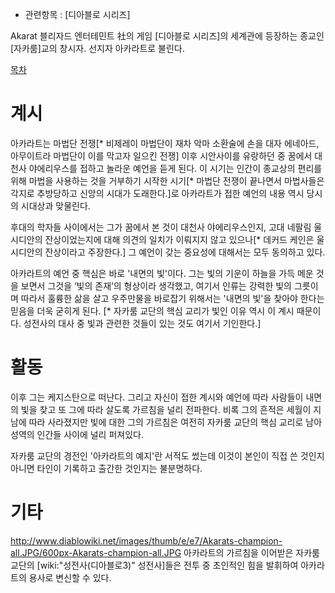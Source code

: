 * 관련항목 : [디아블로 시리즈]


Akarat
블리자드 엔터테민트 社의 게임 [디아블로 시리즈]의 세계관에 등장하는 종교인 [자카룸]교의 창시자. 선지자 아카라트로 불린다.

[[목차]]
= 계시 =

아카라트는 마법단 전쟁[* 비제레이 마법단이 재차 악마 소환술에 손을 대자 에네아드, 아무이트라 마법단이 이를 막고자 일으킨 전쟁] 이후 시안사이를 유랑하던 중 꿈에서 대천사 야에리우스를 접하고 놀라운 예언을 듣게 된다. 이 시기는 인간이 종교상의 편리를 위해 마법을 사용하는 것을 거부하기 시작한 시기[* 마법단 전쟁이 끝나면서 마법사들은 각지로 추방당하고 신앙의 시대가 도래한다.]로 아카라트가 접한 예언의 내용 역시 당시의 시대상과 맞물린다.


후대의 학자들 사이에서는 그가 꿈에서 본 것이 대천사 야에리우스인지, 고대 네팔림 울시디안의 잔상이었는지에 대해 의견의 일치가 이뤄지지 않고 있으나[* 데커드 케인은 울시디안의 잔상이라고 주장한다.] 그 예언이 갖는 중요성에 대해서는 모두 동의하고 있다. 

아카라트의 예언 중 핵심은 바로 '내면의 빛'이다. 그는 빛의 기운이 하늘을 가득 메운 것을 보면서 그것을 ‘빛의 존재’의 형상이라 생각했고, 여기서 인류는 강력한 빛의 그릇이며 따라서 훌륭한 삶을 살고 우주만물을 바로잡기 위해서는 '내면의 빛'을 찾아야 한다는 믿음을 더욱 굳히게 된다. [* 자카룸 교단의 핵심 교리가 빛인 이유 역시 이 계시 때문이다. 성전사의 대사 중 빛과 관련한 것들이 있는 것도 여기서 기인한다.]


= 활동 =

이후 그는 케지스탄으로 떠난다. 그리고 자신이 접한 계시와 예언에 따라 사람들이 내면의 빛을 찾고 또 그에 따라 살도록 가르침을 널리 전파한다. 비록 그의 흔적은 세월이 지남에 따라 사라졌지만 빛에 대한 그의 가르침은 여전히 자카룸 교단의 핵심 교리로 남아 성역의 인간들 사이에 널리 퍼져있다.

자카룸 교단의 경전인 '아카라트의 예지'란 서적도 썼는데 이것이 본인이 직접 쓴 것인지 아니면 타인이 기록하고 출간한 것인지는 불분명하다.


= 기타 = 
http://www.diablowiki.net/images/thumb/e/e7/Akarats-champion-all.JPG/600px-Akarats-champion-all.JPG
아카라트의 가르침을 이어받은 자카룸 교단의 [wiki:"성전사(디아블로3)" 성전사]들은 전투 중 초인적인 힘을 발휘하여 아카라트의 용사로 변신할 수 있다.
